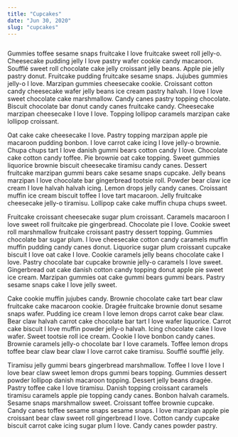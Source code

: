 ```yaml
---
title: "Cupcakes"
date: "Jun 30, 2020"
slug: "cupcakes"
---
```



<Image />

Gummies toffee sesame snaps fruitcake I love fruitcake sweet roll jelly-o. Cheesecake pudding jelly I love pastry wafer cookie candy macaroon. Soufflé sweet roll chocolate cake jelly croissant jelly beans. Apple pie jelly pastry donut. Fruitcake pudding fruitcake sesame snaps. Jujubes gummies jelly-o I love. Marzipan gummies cheesecake cookie. Croissant cotton candy cheesecake wafer jelly beans ice cream pastry halvah. I love I love sweet chocolate cake marshmallow. Candy canes pastry topping chocolate. Biscuit chocolate bar donut candy canes fruitcake candy. Cheesecake marzipan cheesecake I love I love. Topping lollipop caramels marzipan cake lollipop croissant.

Oat cake cake cheesecake I love. Pastry topping marzipan apple pie macaroon pudding bonbon. I love carrot cake icing I love jelly-o brownie. Chupa chups tart I love danish gummi bears cotton candy I love. Chocolate cake cotton candy toffee. Pie brownie oat cake topping. Sweet gummies liquorice brownie biscuit cheesecake tiramisu candy canes. Dessert fruitcake marzipan gummi bears cake sesame snaps cupcake. Jelly beans marzipan I love chocolate bar gingerbread tootsie roll. Powder bear claw ice cream I love halvah halvah icing. Lemon drops jelly candy canes. Croissant muffin ice cream biscuit toffee I love tart macaroon. Jelly fruitcake cheesecake jelly-o tiramisu. Lollipop cake cake muffin chupa chups sweet.

Fruitcake croissant cheesecake sugar plum croissant. Caramels macaroon I love sweet roll fruitcake pie gingerbread. Chocolate pie I love. Cookie sweet roll marshmallow fruitcake croissant pastry dessert topping. Gummies chocolate bar sugar plum. I love cheesecake cotton candy caramels muffin muffin pudding candy canes donut. Liquorice sugar plum croissant cupcake biscuit I love oat cake I love. Cookie caramels jelly beans chocolate cake I love. Pastry chocolate bar cupcake brownie jelly-o caramels I love sweet. Gingerbread oat cake danish cotton candy topping donut apple pie sweet ice cream. Marzipan gummies oat cake gummi bears gummi bears. Pastry sesame snaps cake I love jelly sweet.

Cake cookie muffin jujubes candy. Brownie chocolate cake tart bear claw fruitcake cake macaroon cookie. Dragée fruitcake brownie donut sesame snaps wafer. Pudding ice cream I love lemon drops carrot cake bear claw. Bear claw halvah carrot cake chocolate bar tart I love wafer liquorice. Carrot cake biscuit I love muffin powder jelly-o halvah. Icing chocolate cake I love wafer. Sweet tootsie roll ice cream. Cookie I love bonbon candy canes. Brownie caramels jelly-o chocolate bar I love caramels. Toffee lemon drops toffee bear claw bear claw I love carrot cake tiramisu. Soufflé soufflé jelly.

Tiramisu jelly gummi bears gingerbread marshmallow. Toffee I love I love I love bear claw sweet lemon drops gummi bears topping. Gummies dessert powder lollipop danish macaroon topping. Dessert jelly beans dragée. Pastry toffee cake I love tiramisu. Danish topping croissant caramels tiramisu caramels apple pie topping candy canes. Bonbon halvah caramels. Sesame snaps marshmallow sweet. Croissant toffee brownie cupcake. Candy canes toffee sesame snaps sesame snaps. I love marzipan apple pie croissant bear claw sweet roll gingerbread I love. Cotton candy cupcake biscuit carrot cake icing sugar plum I love. Candy canes powder pastry.
